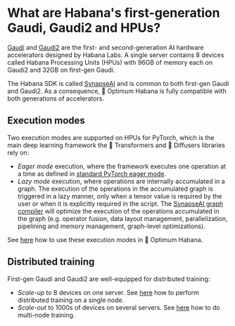 # What are Habana's first-generation Gaudi, Gaudi2 and HPUs?

[Gaudi](https://habana.ai/training/gaudi/) and [Gaudi2](https://habana.ai/training/gaudi2/) are the first- and second-generation AI hardware accelerators designed by Habana Labs.
A single server contains 8 devices called Habana Processing Units (HPUs) with 96GB of memory each on Gaudi2 and 32GB on first-gen Gaudi.

The Habana SDK is called [SynapseAI](https://docs.habana.ai/en/latest/index.html) and is common to both first-gen Gaudi and Gaudi2.
As a consequence, 🤗 Optimum Habana is fully compatible with both generations of accelerators.


## Execution modes

Two execution modes are supported on HPUs for PyTorch, which is the main deep learning framework the 🤗 Transformers and 🤗 Diffusers libraries rely on:

- *Eager mode* execution, where the framework executes one operation at a time as defined in [standard PyTorch eager mode](https://pytorch.org/tutorials/beginner/hybrid_frontend/learning_hybrid_frontend_through_example_tutorial.html).
- *Lazy mode* execution, where operations are internally accumulated in a graph. The execution of the operations in the accumulated graph is triggered in a lazy manner, only when a tensor value is required by the user or when it is explicitly required in the script. The [SynapseAI graph compiler](https://docs.habana.ai/en/latest/Gaudi_Overview/SynapseAI_Software_Suite.html#graph-compiler-and-runtime) will optimize the execution of the operations accumulated in the graph (e.g. operator fusion, data layout management, parallelization, pipelining and memory management, graph-level optimizations).

See [here](https://huggingface.co/docs/optimum/habana/tutorials/accelerate_training#lazy-mode) how to use these execution modes in 🤗 Optimum Habana.


## Distributed training

First-gen Gaudi and Gaudi2 are well-equipped for distributed training:

- *Scale-up* to 8 devices on one server. See [here](../usage_guides/distributed) how to perform distributed training on a single node.
- *Scale-out* to 1000s of devices on several servers. See [here](TODO) how to do multi-node training.
